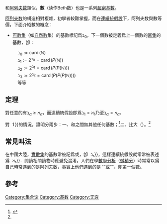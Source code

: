 {{multiple issues|
{{expand|time=2011-01-29T03:42:46+00:00}}
{{expert|subject=集合论|time=2014-11-09}}
{{grammar|time=2011-01-29T03:42:46+00:00}}
{{tone|time=2011-01-29T03:42:46+00:00}}
}}
{{noteTA
|G1=Math
}}
和[[阿列夫数|阿列夫数]]類似，'''{{Unicode|ℶ }}數'''（读作Beth数）也是一系列[[超窮基數|超窮基數]]。

[[阿列夫数|阿列夫数]]的構造相對複雜，初學者較難掌握，而在[[連續統假設|連續統假設]]下，阿列夫数與{{UnicodeMath| ℶ }}數等價，下面介紹{{UnicodeMath| ℶ }}數的概念：
* [[可數集|可數集]]（如[[自然數|自然數]]集）的基數標記爲<math>\beth_0</math>，下一個{{UnicodeMath| ℶ }}數被定義爲上一個{{UnicodeMath| ℶ }}數的[[冪集|冪集]]的基數，卽：
: <Math>\beth_0 := \operatorname{card}\left( \mathbb{N} \right)</Math>
: <Math>\beth_1 := 2^{\beth_0} = \operatorname{card}\left( P \left( \mathbb{N} \right) \right)</Math>
: <Math>\beth_2 := 2^{\beth_1} = \operatorname{card}(P(P(\mathbb{N})))</Math>
: <Math>\beth_3 := 2^{\beth_2} = \operatorname{card}(P(P(P(\mathbb{N}))))</Math>
: 等等

==定理==
對任意的{{Serif| α }}有<Math>\beth_{\alpha}\geqslant\aleph_{\alpha}</Math>，而連續統假設卽爲<Math>\beth_1=\aleph_1</Math>乃至<Math>\beth_{\alpha}=\aleph_{\alpha}</Math>。

對{{Serif| α {{=}} 1 }}的情況，證明分兩步：一、{{UnicodeMath|ℵ₀ }}和{{UnicodeMath| ℵ₁ }}之間無其他任何基數；<Ref name=CJGRealValueFun>{{Cite book|author=陳建功|title=實函數論|publisher=科學出版社|date=1958年9月|location=北京}}</Ref>{{Page|29}}二、{{UnicodeMath|ℶ₁ }}比{{UnicodeMath| ℶ₀ }}大（{{Serif|card(2<Sup>''X''</Sup>) > card(''X'')}}）。<Ref name=CJGRealValueFun />{{Page|7}}

==常見叫法==
在中國大陸，[[實數集|實數集]]的基數常被記爲{{Serif| ''c'' }}或{{UnicodeMath| ℵ }}，卽{{UnicodeMath| ℵ :{{=}} ℶ₁}}，這樣連續統假設就常常被表述爲{{UnicodeMath| ℵ {{=}} ℵ₁}}．閲讀相關讀物時應避免混淆。人們在學[[數學分析|數學分析]]（[[微積分|微積分]]）時常常以爲自己時常遇到的是阿列夫数，事實上他們遇到的是 “{{UnicodeMath|ℵ}}”或“{{Serif|''c''}}”，卽第一個{{UnicodeMath| ℶ }}數。

==參考==
{{Reflist}}

[[Category:集合论|Category:集合论]]
[[Category:基数|Category:基数]]
[[Category:无穷|Category:无穷]]
